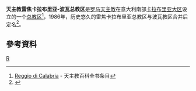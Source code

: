 '''天主教雷焦卡拉布里亚-波瓦总教区'''是[[罗马天主教|罗马天主教]]在意大利南部[[卡拉布里亚大区|卡拉布里亚大区]]设立的一个[[总教区|总教区]]<ref>[http://www.newadvent.org/cathen/12717a.htm Reggio di Calabria] {{Wayback|url=http://www.newadvent.org/cathen/12717a.htm |date=20200927180606 }} - 天主教百科全书条目</ref>，1986年，历史悠久的雷焦卡拉布里亚总教区与波瓦教区合并后定名<ref>{{Cite web |url=http://www.catholic-hierarchy.org/diocese/drecb.html |title=''Catholic Hierarchy'' page |access-date=2008-10-27 |archive-date=2020-12-03 |archive-url=https://web.archive.org/web/20201203142613/https://www.catholic-hierarchy.org/diocese/drecb.html |dead-url=no }}</ref>。

==參考資料==
<div class="references-small">
<references />
</div> 

{{意大利天主教教區}}
[[Category:意大利天主教教区|R]]